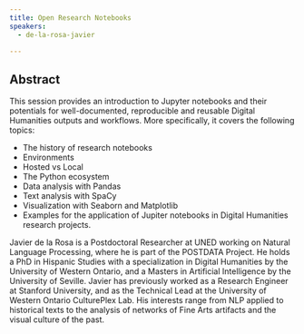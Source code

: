```yaml
---
title: Open Research Notebooks
speakers:
  - de-la-rosa-javier

---
```

## Abstract

This session provides an introduction to Jupyter notebooks and their potentials for well-documented, reproducible and reusable Digital Humanities outputs and workflows. More specifically, it covers the following topics:

- The history of research notebooks
- Environments
- Hosted vs Local
- The Python ecosystem
- Data analysis with Pandas
- Text analysis with SpaCy
- Visualization with Seaborn and Matplotlib
- Examples for the application of Jupiter notebooks in Digital Humanities research projects.

<YouTube
  id="RCutHDQo6-Y"
  caption="Javier de la Rosa - Open Research Notebooks"
/>

<DownloadLink href="downloads/4.1 De la rosa.pdf" />

<Speakers>

<Speaker speaker="de-la-rosa-javier">

Javier de la Rosa is a Postdoctoral Researcher at UNED working on Natural Language Processing, where he is part of the POSTDATA Project. He holds a PhD in Hispanic Studies with a specialization in Digital Humanities by the University of Western Ontario, and a Masters in Artificial Intelligence by the University of Seville. Javier has previously worked as a Research Engineer at Stanford University, and as the Technical Lead at the University of Western Ontario CulturePlex Lab. His interests range from NLP applied to historical texts to the analysis of networks of Fine Arts artifacts and the visual culture of the past.

</Speaker>

</Speakers>
